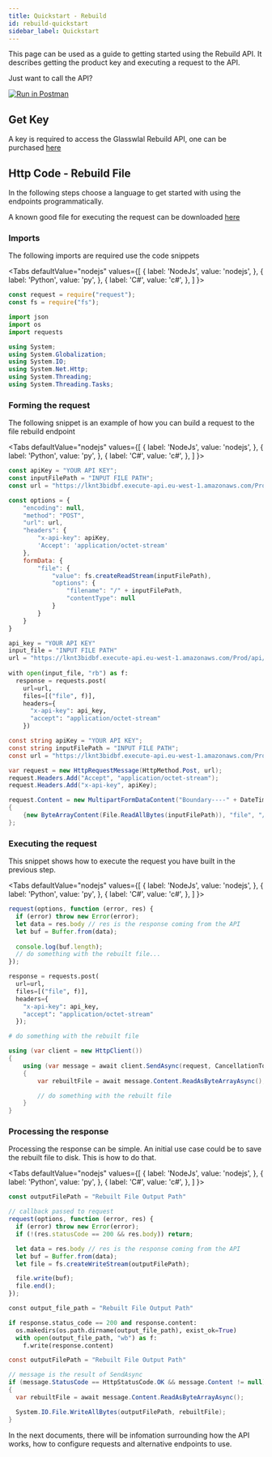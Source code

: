```yaml
---
title: Quickstart - Rebuild
id: rebuild-quickstart
sidebar_label: Quickstart
---
```


<p>
This page can be used as a guide to getting started using the Rebuild API. It describes getting the product key and executing a request to the API.
</p>

<p>Just want to call the API?</p>

[![Run in Postman](https://run.pstmn.io/button.svg)](https://app.getpostman.com/run-collection/dc8ba5f0a4ecfa29ad12)

<div>
<h2>Get Key</h2>

A key is required to access the Glasswlal Rebuild API, one can be purchased [here](https://glasswall-store.com/products/glasswall-rebuild-cloud-in-shared-cloud-environment?variant=33476559274124)

<h2>Http Code - Rebuild File</h2>

<p>In the following steps choose a language to get started with using the endpoints programmatically.</p>

A known good file for executing the request can be downloaded  <a href="/examples/Rebuild_Example_Image_That_Rebuilds.bmp" download>here</a>


<h3>Imports</h3>

<p>The following imports are required use the code snippets</p>

<Tabs
  defaultValue="nodejs"
  values={[
    { label: 'NodeJs', value: 'nodejs', },
    { label: 'Python', value: 'py', },
    { label: 'C#', value: 'c#', },
  ]
}>
<TabItem value="nodejs">

```javascript
const request = require("request");
const fs = require("fs");
```

</TabItem>
<TabItem value="py">

```python
import json
import os
import requests
```

</TabItem>
<TabItem value="c#">

```csharp
using System;
using System.Globalization;
using System.IO;
using System.Net.Http;
using System.Threading;
using System.Threading.Tasks;
```

</TabItem>
</Tabs>

<h3>Forming the request</h3>

<p>The following snippet is an example of how you can build a request to the file rebuild endpoint</p>

<Tabs
  defaultValue="nodejs"
  values={[
    { label: 'NodeJs', value: 'nodejs', },
    { label: 'Python', value: 'py', },
    { label: 'C#', value: 'c#', },
  ]
}>
<TabItem value="nodejs">

```javascript
const apiKey = "YOUR API KEY";
const inputFilePath = "INPUT FILE PATH";
const url = "https://lknt3bidbf.execute-api.eu-west-1.amazonaws.com/Prod/api/rebuild/file";

const options = {
    "encoding": null,
    "method": "POST",
    "url": url,
    "headers": {
        "x-api-key": apiKey,
        'Accept': 'application/octet-stream'
    },
    formData: {
        "file": {
            "value": fs.createReadStream(inputFilePath),
            "options": {
                "filename": "/" + inputFilePath,
                "contentType": null
            }
        }
    }
}
```

</TabItem>
<TabItem value="py">

```python
api_key = "YOUR API KEY"
input_file = "INPUT FILE PATH"
url = "https://lknt3bidbf.execute-api.eu-west-1.amazonaws.com/Prod/api/rebuild/file"
​
​with open(input_file, "rb") as f:
  response = requests.post(
    url=url,
    files=[("file", f)],
    headers={
      "x-api-key": api_key,
      "accept": "application/octet-stream"
    })
```

</TabItem>
<TabItem value="c#">

```csharp
const string apiKey = "YOUR API KEY";
const string inputFilePath = "INPUT FILE PATH";
const url = "https://lknt3bidbf.execute-api.eu-west-1.amazonaws.com/Prod/api/rebuild/file";

var request = new HttpRequestMessage(HttpMethod.Post, url);
request.Headers.Add("Accept", "application/octet-stream");
request.Headers.Add("x-api-key", apiKey);

request.Content = new MultipartFormDataContent("Boundary----" + DateTime.Now.ToString(CultureInfo.InvariantCulture))
{
    {new ByteArrayContent(File.ReadAllBytes(inputFilePath)), "file", "/" + inputFilePath}
};
```

</TabItem>
</Tabs>

</div>

<h3>Executing the request</h3>

<p>This snippet shows how to execute the request you have built in the previous step.</p>

<Tabs
  defaultValue="nodejs"
  values={[
    { label: 'NodeJs', value: 'nodejs', },
    { label: 'Python', value: 'py', },
    { label: 'C#', value: 'c#', },
  ]
}>
<TabItem value="nodejs">

```javascript
request(options, function (error, res) {
  if (error) throw new Error(error);
  let data = res.body // res is the response coming from the API
  let buf = Buffer.from(data);
  
  console.log(buf.length);
  // do something with the rebuilt file...
});
```

</TabItem>
<TabItem value="py">

```python
response = requests.post(
  url=url,
  files=[("file", f)],
  headers={
    "x-api-key": api_key,
    "accept": "application/octet-stream"
  });

# do something with the rebuilt file
```

</TabItem>
<TabItem value="c#">

```csharp
using (var client = new HttpClient())
{
    using (var message = await client.SendAsync(request, CancellationToken.None))
    {
        var rebuiltFile = await message.Content.ReadAsByteArrayAsync();

        // do something with the rebuilt file
    }
}
```

</TabItem>
</Tabs>

<h3>Processing the response</h3>

<p>Processing the response can be simple. An initial use case could be to save the rebuilt file to disk. This is how to do that.</p>

<Tabs
  defaultValue="nodejs"
  values={[
    { label: 'NodeJs', value: 'nodejs', },
    { label: 'Python', value: 'py', },
    { label: 'C#', value: 'c#', },
  ]
}>
<TabItem value="nodejs">

```javascript
const outputFilePath = "Rebuilt File Output Path"

// callback passed to request
request(options, function (error, res) {
  if (error) throw new Error(error);
  if (!(res.statusCode == 200 && res.body)) return;    

  let data = res.body // res is the response coming from the API
  let buf = Buffer.from(data);
  let file = fs.createWriteStream(outputFilePath);

  file.write(buf);
  file.end();
});

```

</TabItem>
<TabItem value="py">

```python
const output_file_path = "Rebuilt File Output Path"

if response.status_code == 200 and response.content:
  os.makedirs(os.path.dirname(output_file_path), exist_ok=True)
  with open(output_file_path, "wb") as f:
    f.write(response.content)
```

</TabItem>
<TabItem value="c#">

```csharp
const outputFilePath = "Rebuilt File Output Path"

// message is the result of SendAsync
if (message.StatusCode == HttpStatusCode.OK && message.Content != null)
{
  var rebuiltFile = await message.Content.ReadAsByteArrayAsync();

  System.IO.File.WriteAllBytes(outputFilePath, rebuiltFile);
}
```

</TabItem>
</Tabs>

<p>In the next documents, there will be infomation surrounding how the API works, how to configure requests and alternative endpoints to use.</p>